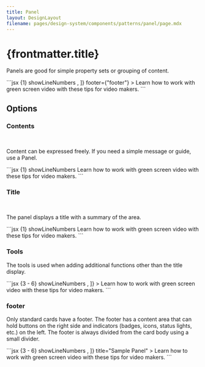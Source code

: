 ```yaml
---
title: Panel
layout: DesignLayout
filename: pages/design-system/components/patterns/panel/page.mdx
---
```



# {frontmatter.title}

Panels are good for simple property sets or grouping of content.

<MainView />

<CodeView>
  <CodeViewItem title="Sapa">
    ```jsx {1} showLineNumbers
    <Panel
      title={"Panel title"}
      tools={[
        <Button iconOnly quiet>
          <MoreHorizFilled />
        </Button>,
      ]}
      footer={"footer"}
    >
      Learn how to work with green screen video with these tips for video
      makers.
    </Panel>
    ```
  </CodeViewItem>
</CodeView>

## Options

### Contents

<OptionsView />

&nbsp;

Content can be expressed freely. If you need a simple message or guide, use a Panel.

<CodeView>
  <CodeViewItem title="Sapa">
    ```jsx {1} showLineNumbers
    <Panel>
      Learn how to work with green screen video with these tips for video
      makers.
    </Panel>
    ```
  </CodeViewItem>
</CodeView>

### Title

<TitleView />

&nbsp;

The panel displays a title with a summary of the area.

<CodeView>
  <CodeViewItem title="Sapa">
    ```jsx {1} showLineNumbers
    <Panel title="Sample Panel">
      Learn how to work with green screen video with these tips for video
      makers.
    </Panel>
    ```
  </CodeViewItem>
</CodeView>

### Tools

<ToolView />

The tools is used when adding additional functions other than the title display.

<CodeView>
  <CodeViewItem title="Sapa">
    ```jsx {3 - 6} showLineNumbers
    <Panel
      title="Sample Panel"
      tools={[
        <Button iconOnly quiet>
          <MoreHorizFilled />
        </Button>,
      ]}
    >
      Learn how to work with green screen video with these tips for video
      makers.
    </Panel>
    ```
  </CodeViewItem>
</CodeView>

### footer

<FooterView />

Only standard cards have a footer. The footer has a content area that
can hold buttons on the right side and indicators (badges, icons,
status lights, etc.) on the left. The footer is always divided from
the card body using a small divider.

<CodeView>
  <CodeViewItem title="Sapa">
    ```jsx {3 - 6} showLineNumbers
    <Panel
      footer={[
        <Button iconOnly quiet>
          <MoreHorizFilled />
        </Button>,
      ]}
      title="Sample Panel"
    >
      Learn how to work with green screen video with these tips for video
      makers.
    </Panel>
    ```
  </CodeViewItem>
</CodeView>
